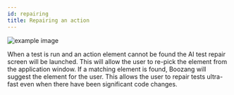 ```yaml
---
id: repairing
title: Repairing an action
---
```


![example image](../../images/ai-repair.png "An exemplary image")

When a test is run and an action element cannot be found the AI test repair screen will be launched. This will allow the user to re-pick the element from the application window. If a matching element is found, Boozang will suggest the element for the user. This allows the user to repair tests ultra-fast even when there have been significant code changes.
